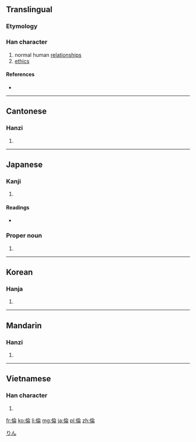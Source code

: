 {{also|伦|倫}}
==Translingual==

===Etymology===
{{Han compound|人|侖|c1=s|c2=p|ls=psc}}

===Han character===
{{Han char|rn=9|rad=人|as=08|sn=10|four=2822<sub>7</sub>|canj=人人一月 (OOMB)}}

# normal human [[relationships]]
# [[ethics]]

====References====
* {{Han ref|kx=0109.030|dkj=00793|dj=0232.010|hdz=10181.010|uh=502B|ud=20523|bh=ADDB|bd=44507}}

----

==Cantonese==

===Hanzi===
{{yue-hanzi|jyut=|y=[[leun4]]|sim=伦}}

# {{defn|lang=yue|sort=人08}}

----

==Japanese==

===Kanji===
{{ja-kanji|grade=c|rs=人08}}

# {{defn|lang=ja|sort=人08}}

====Readings====
* {{ja-readings|on=[[りん]] (rin)|kun=[[たぐい]] (tagui), [[ついで]] (tsuide), [[みち]] (michi)}}

===Proper noun===
{{ja-pos|k|proper|hira=りん|rom=Rin}}

# {{given name|male|lang=ja}}

[[Category:Japanese male given names|りん]]

----

==Korean==

===Hanja===
{{ko-hanja|hangeul=륜|rv=ryun|mr=ryun}}

# {{defn|lang=ko|sort=人08}}

----

==Mandarin==

===Hanzi===
{{cmn-hanzi|sim=伦|pin=[[lún]] ([[lun2]]), [[wō]] ([[wo1]]), [[wǒ]] ([[wo3]])|wg=[[lun2|lun<sup>2</sup>]], [[wo1|wo<sup>1</sup>]], [[wo3|wo<sup>3</sup>]]}}

# {{defn|lang=cmn|sort=人08}}

----

==Vietnamese==

===Han character===
{{vi-hantu|[[luân]], [[luồn]], [[lùn]], [[lụm]]|rs=人08}}

# {{defn|lang=vi|sort=人08}}

[[fr:倫]]
[[ko:倫]]
[[li:倫]]
[[mg:倫]]
[[ja:倫]]
[[pl:倫]]
[[zh:倫]]